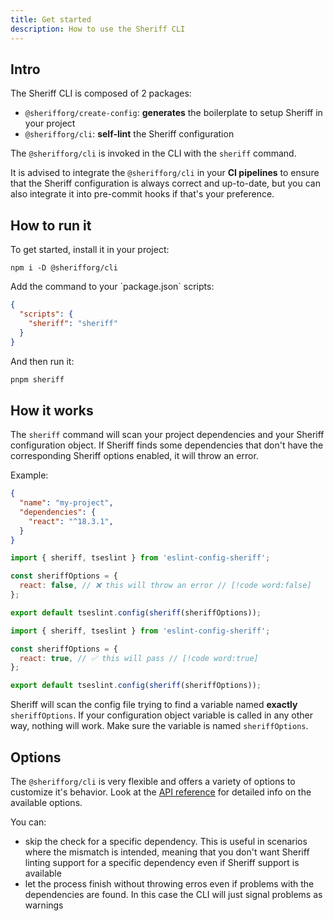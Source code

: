 ```yaml
---
title: Get started
description: How to use the Sheriff CLI
---
```



## Intro

The Sheriff CLI is composed of 2 packages:

- `@sherifforg/create-config`: **generates** the boilerplate to setup Sheriff in your project
- `@sherifforg/cli`: **self-lint** the Sheriff configuration

The `@sherifforg/cli` is invoked in the CLI with the `sheriff` command.

It is advised to integrate the `@sherifforg/cli` in your **CI pipelines** to ensure that the Sheriff configuration is always correct and up-to-date, but you can also integrate it into pre-commit hooks if that's your preference.

## How to run it

<Steps>
  <Step>
  To get started, install it in your project:

  ```package-install
  npm i -D @sherifforg/cli
  ```
  </Step>
  <Step>
  Add the command to your `package.json` scripts:

  ```json title="package.json"
  {
    "scripts": {
      "sheriff": "sheriff"
    }
  }
  ```
  </Step>
  <Step>
  And then run it:

  ```bash
  pnpm sheriff
  ```
  </Step>
</Steps>

## How it works

The `sheriff` command will scan your project dependencies and your Sheriff configuration object. If Sheriff finds some dependencies that don't have the corresponding Sheriff options enabled, it will throw an error.

Example:

```json title="package.json"
{
  "name": "my-project",
  "dependencies": {
    "react": "^18.3.1",
  }
}
```

```js title="eslint.config.mjs"
import { sheriff, tseslint } from 'eslint-config-sheriff';

const sheriffOptions = {
  react: false, // ❌ this will throw an error // [!code word:false]
};

export default tseslint.config(sheriff(sheriffOptions));
```

```js title="eslint.config.mjs"
import { sheriff, tseslint } from 'eslint-config-sheriff';

const sheriffOptions = {
  react: true, // ✅ this will pass // [!code word:true]
};

export default tseslint.config(sheriff(sheriffOptions));
```

<Callout type="warn" title="Warning">

Sheriff will scan the config file trying to find a variable named **exactly** `sheriffOptions`. If your configuration object variable is called in any other way, nothing will work. Make sure the variable is named `sheriffOptions`.

</Callout>

## Options

The `@sherifforg/cli` is very flexible and offers a variety of options to customize it's behavior. Look at the [API reference](./commands-reference#sherifforgcli) for detailed info on the available options.

You can:

- skip the check for a specific dependency. This is useful in scenarios where the mismatch is intended, meaning that you don't want Sheriff linting support for a specific dependency even if Sheriff support is available
- let the process finish without throwing erros even if problems with the dependencies are found. In this case the CLI will just signal problems as warnings
